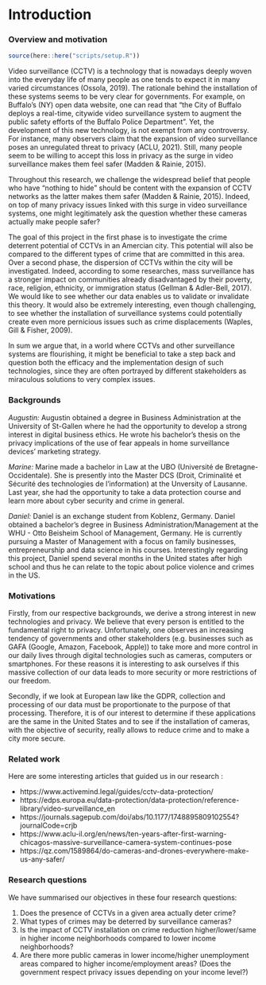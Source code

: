 # Introduction {.tabset}

### Overview and motivation

```r
source(here::here("scripts/setup.R"))
```

Video surveillance (CCTV) is a technology that is nowadays deeply woven into the everyday life of many people as one tends to expect it in many varied circumstances (Ossola, 2019). The rationale behind the installation of these systems seems to be very clear for governments. For example, on Buffalo’s (NY) open data website, one can read that “the City of Buffalo deploys a real-time, citywide video surveillance system to augment the public safety efforts of the Buffalo Police Department”. Yet, the development of this new technology, is not exempt from any controversy. For instance, many observers claim that the expansion of video surveillance poses an unregulated threat to privacy (ACLU, 2021). Still, many people seem to be willing to accept this loss in privacy as the surge in video surveillance makes them feel safer (Madden & Rainie, 2015).

Throughout this research, we challenge the widespread belief that people who have “nothing to hide" should be content with the expansion of CCTV networks as the latter makes them safer (Madden & Rainie, 2015). Indeed, on top of many privacy issues linked with this surge in video surveillance systems, one might legitimately ask the question whether these cameras actually make people safer?

The goal of this project in the first phase is to investigate the crime deterrent potential of CCTVs in an Amercian city. This potential will also be compared to the different types of crime that are committed in this area. Over a second phase, the dispersion of CCTVs within the city will be investigated. Indeed, according to some researches, mass surveillance has a stronger impact on communities already disadvantaged by their poverty, race, religion, ethnicity, or immigration status (Gellman & Adler-Bell, 2017). We would like to see whether our data enables us to validate or invalidate this theory. It would also be extremely interesting, even though challenging, to see whether the installation of surveillance systems could potentially create even more pernicious issues such as crime displacements (Waples, Gill & Fisher, 2009).

In sum we argue that, in a world where CCTVs and other surveillance systems are flourishing, it might be beneficial to take a step back and question both the efficacy and the implementation design of such technologies, since they are often portrayed by different stakeholders as miraculous solutions to very complex issues.


### Backgrounds

*Augustin:* Augustin obtained a degree in Business Administration at the University of St-Gallen where he had the opportunity to develop a strong interest in digital business ethics. He wrote his bachelor’s thesis on the privacy implications of the use of fear appeals in home surveillance devices’ marketing strategy.

*Marine:* Marine made a bachelor in Law at the UBO (Université de Bretagne-Occidentale). She is presently into the Master DCS (Droit, Criminalité et Sécurité des technologies de l'information) at the Unversity of Lausanne. Last year, she had the opportunity to take a data protection course and learn more about cyber security and crime in general.

*Daniel:* Daniel is an exchange student from Koblenz, Germany. Daniel obtained a bachelor's degree in Business Administration/Management at the WHU - Otto Beisheim School of Management, Germany. He is currently pursuing a Master of Management with a focus on family businesses, entrepreneurship and data science in his courses. Interestingly regarding this project, Daniel spend several months in the United states after high school and thus he can relate to the topic about police violence and crimes in the US. 

### Motivations

Firstly, from our respective backgrounds, we derive a strong interest in new technologies and privacy. We believe that every person is entitled to the fundamental right to privacy. Unfortunately, one observes an increasing tendency of governments and other stakeholders (e.g. businesses such as GAFA (Google, Amazon, Facebook, Apple)) to take more and more control in our daily lives through digital technologies such as cameras, computers or smartphones. For these reasons it is interesting to ask ourselves if this massive collection of our data leads to more security or more restrictions of our freedom. 

Secondly, if we look at European law like the GDPR, collection and processing of our data must be proportionate to the purpose of that processing. Therefore, it is of our interest to determine if these applications are the same in the United States and to see if the installation of cameras, with the objective of security, really allows to reduce crime and to make a city more secure. 

### Related work

Here are some interesting articles that guided us in our research : 

  - https://www.activemind.legal/guides/cctv-data-protection/
  - https://edps.europa.eu/data-protection/data-protection/reference-library/video-surveillance_en
  - https://journals.sagepub.com/doi/abs/10.1177/1748895809102554?journalCode=crjb
  - https://www.aclu-il.org/en/news/ten-years-after-first-warning-chicagos-massive-surveillance-camera-system-continues-pose
  - https://qz.com/1589864/do-cameras-and-drones-everywhere-make-us-any-safer/

### Research questions

We have summarised our objectives in these four research questions:

1)    Does the presence of CCTVs in a given area actually deter crime?
2)    What types of crimes may be deterred by surveillance cameras?
3)    Is the impact of CCTV installation on crime reduction higher/lower/same in higher income neighborhoods compared to lower income neighborhoods?
4)    Are there more public cameras in lower income/higher unemployment areas compared to higher income/employment areas? (Does the government respect privacy issues depending on your income level?) 
